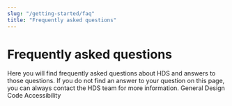 ```yaml
---
slug: "/getting-started/faq"
title: "Frequently asked questions"
---
```




# Frequently asked questions

<LeadParagraph>
  Here you will find frequently asked questions about HDS and answers to those questions. If you do not find an answer to your question on this page, you can always contact the HDS team for more information.
</LeadParagraph>

<Tabs>
  <Tabs.TabList className="pageTabsList">
    <Tabs.Tab>General</Tabs.Tab>
    <Tabs.Tab>Design</Tabs.Tab>
    <Tabs.Tab>Code</Tabs.Tab>
    <Tabs.Tab>Accessibility</Tabs.Tab>
  </Tabs.TabList>
  <Tabs.TabPanel>
    <General />
  </Tabs.TabPanel>
  <Tabs.TabPanel>
    <Design />
  </Tabs.TabPanel>
  <Tabs.TabPanel>
    <Code />
  </Tabs.TabPanel>
  <Tabs.TabPanel>
    <Accessibility />
  </Tabs.TabPanel>
</Tabs>